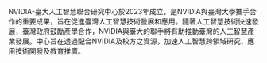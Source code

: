 ---
---

NVIDIA-臺大人工智慧聯合研究中心於2023年成立，是NVIDIA與臺灣大學攜手合作的重要成果，旨在促進臺灣人工智慧技術發展和應用。隨著人工智慧技術快速發展，臺灣政府鼓勵產學合作，NVIDIA與臺大的聯手將有助推動臺灣的人工智慧產業發展。中心旨在透過配合NVIDIA及校方之資源，加速人工智慧跨領域研究、應用技術開發及教育推廣。
